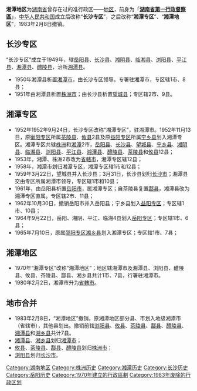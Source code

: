 '''湘潭地区'''为[[湖南省|湖南省]]曾存在过的准行政区——[[地区|地区]]，前身为「'''[[中華民國湖南省行政督察區|湖南省第一行政督察區]]'''」，[[中华人民共和国|中华人民共和国]]成立后改称“'''长沙专区'''”，之后改称“'''湘潭专区'''”、“'''湘潭地区'''”，1983年2月8日撤销。

==长沙专区==
“长沙专区”成立于1949年，辖[[岳阳县|岳阳县]]、[[长沙县|长沙县]]、[[湘阴县|湘阴县]]、[[临湘县_(北宋)|临湘县]]、[[浏阳县|浏阳县]]、[[平江县|平江县]]、[[湘潭县|湘潭县]]、[[醴陵县|醴陵县]]，治所[[湘潭县|湘潭县]]。
*1950年湘潭县析置[[湘潭市|湘潭市]]，由长沙专区领导。专署驻湘潭市，专区辖1市、8县；
*1951年由湘潭县析置[[株洲市|株洲市]]；由长沙县析置[[望城县|望城县]]；专区辖2市、9县。

==湘潭专区==
*1952年1952年9月24日，长沙专区改称“湘潭专区”，驻湘潭市。1952年11月13日，原[[衡阳地区|衡阳专区]]所属[[茶陵县|茶陵县]]、[[攸县|攸县]]2县及原[[益阳地区|益阳专区]]所属[[宁乡县|宁乡县]]划入湘潭专区。湘潭专区共辖[[株洲市|株洲]]和[[湘潭市|湘潭]]2市，[[岳阳县|岳阳县]]、[[长沙县|长沙县]]、[[望城县|望城县]]、[[宁乡县|宁乡县]]、[[湘阴县|湘阴县]]、[[临湘县_(北宋)|临湘县]]、[[浏阳县|浏阳县]]、[[平江县|平江县]]、[[湘潭县|湘潭县]]、[[醴陵县|醴陵县]]、[[茶陵县|茶陵县]]和[[攸县|攸县]]12县；
*1953年，湘潭、株洲2市改为[[省轄市|省轄市]]，湘潭专区辖12县；
*1958年，湘潭市划归湘潭专区，湘潭专区辖1市和12县；
*1959年3月22日，望城县并入长沙县；3月31日，长沙县划归[[长沙市|长沙市]]；湘潭县交由专区所属湘潭市领导，专区辖1市和10县；
*1961年，由岳阳县析置[[岳阳市|岳阳市]]，属湘潭专区；自茶陵县复置[[酃县_(南宋)|酃县]]，湘潭县改为湘潭专区直属。专区辖2市、11县；
*1962年10月30日，撤销岳阳市并入岳阳县；宁乡县划入[[益阳专区|益阳专区]]；专区辖1市、10县；
*1964年9月22日，岳阳、湘阴、平江、临湘4县划入[[岳阳专区|岳阳专区]]；专区辖1市、6县；
*1965年7月10日，原属[[邵阳专区|邵阳专区]][[湘乡县|湘乡县]]划入湘潭专区；专区辖1市、7县；

==湘潭地区==
*1970年“湘潭专区”改称“湘潭地区”；地区辖湘潭市及湘潭县、浏阳县、醴陵县、攸县、茶陵县、酃县、湘乡县共计1市、7县，行署驻湘潭市。
*1980年2月2日，湘潭市升为[[省轄市|省轄市]]。

==地市合并==
*1983年2月8日，“湘潭地区”撤销，原湘潭地区部分县、市划入地级湘潭市（省辖市），其他县划出。撤销前辖[[浏阳县|浏阳县]]、[[攸县|攸县]]、[[茶陵县|茶陵县]]、[[酃县_(南宋)|酃县]]、[[醴陵县|醴陵县]]、[[湘潭县|湘潭县]]和[[湘乡县|湘乡县]]共计7县。
*[[湘潭县|湘潭县]]、[[湘乡县|湘乡县]]划归[[湘潭市|湘潭市]]；
*[[攸县|攸县]]、[[茶陵县|茶陵县]]、[[酃县_(南宋)|酃县]]、[[醴陵县|醴陵县]]划归[[株洲市|株洲市]]；
*[[浏阳县|浏阳县]]划归[[长沙市|长沙市]]。

{{湖南省历史地级政区|nocat}}
[[Category:湖南地区|Category:湖南地区]]
[[Category:株洲历史|Category:株洲历史]]
[[Category:湘潭历史|Category:湘潭历史]]
[[Category:长沙历史|Category:长沙历史]]
[[Category:岳阳历史|Category:岳阳历史]]
[[Category:1970年建立的行政區劃|Category:1970年建立的行政區劃]]
[[Category:1983年废除的行政区划|Category:1983年废除的行政区划]]